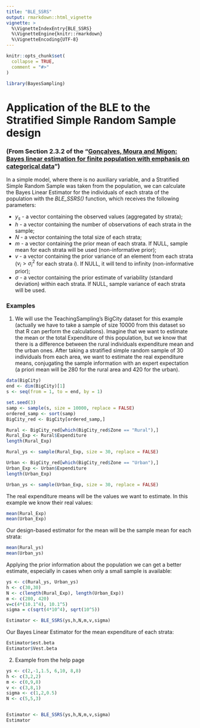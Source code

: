 ```yaml
---
title: "BLE_SSRS"
output: rmarkdown::html_vignette
vignette: >
  %\VignetteIndexEntry{BLE_SSRS}
  %\VignetteEngine{knitr::rmarkdown}
  %\VignetteEncoding{UTF-8}
---
```


```r
knitr::opts_chunk$set(
  collapse = TRUE,
  comment = "#>"
)
```

```r
library(BayesSampling)
```


# Application of the BLE to the Stratified Simple Random Sample design  

### (From Section 2.3.2 of the "[Gonçalves, Moura and Migon: Bayes linear estimation for finite population with emphasis on categorical data](https://www150.statcan.gc.ca/n1/en/catalogue/12-001-X201400111886)") 

In a simple model, where there is no auxiliary variable, and a Stratified Simple Random Sample was taken from the population, we can calculate the Bayes Linear Estimator for the individuals of each strata of the population with the _BLE_SSRS()_ function, which receives the following parameters:  

* $y_s$ - a vector containing the observed values (aggregated by strata);
* $h$ - a vector containing the number of observations of each strata in the sample;
* $N$ - a vector containing the total size of each strata;
* $m$ - a vector containing the prior mean of each strata. If NULL, sample mean for each strata will be used (non-informative prior);
* $v$ - a vector containing the prior variance of an element from each strata ($v_i> \sigma_i^2$ for each strata $i$). If NULL, it will tend to infinity (non-informative prior);
* $\sigma$ - a vector containing the prior estimate of variability (standard deviation) within each strata. If NULL, sample variance of each strata will be used.





### Examples

1. We will use the TeachingSampling's BigCity dataset for this example (actually we have to take a sample of size $10000$ from this dataset so that R can perform the calculations). Imagine that we want to estimate the mean or the total Expenditure of this population, but we know that there is a difference  between the rural individuals expenditure mean and the urban ones. After taking a stratified simple random sample of 30 individuals from each area, we want to estimate the real expenditure means, conjugating the sample information with an expert expectation (a priori mean will be $280$ for the rural area and $420$ for the urban).  


```r
data(BigCity)
end <- dim(BigCity)[1]
s <- seq(from = 1, to = end, by = 1)

set.seed(3)
samp <- sample(s, size = 10000, replace = FALSE)
ordered_samp <- sort(samp)
BigCity_red <- BigCity[ordered_samp,]

Rural <- BigCity_red[which(BigCity_red$Zone == "Rural"),]
Rural_Exp <- Rural$Expenditure
length(Rural_Exp)

Rural_ys <- sample(Rural_Exp, size = 30, replace = FALSE)

Urban <- BigCity_red[which(BigCity_red$Zone == "Urban"),]
Urban_Exp <- Urban$Expenditure
length(Urban_Exp)

Urban_ys <- sample(Urban_Exp, size = 30, replace = FALSE)
```
  
    
The real expenditure means will be the values we want to estimate. In this example we know their real values:  

```r
mean(Rural_Exp)
mean(Urban_Exp)
```


Our design-based estimator for the mean will be the sample mean for each strata:  
  
```r
mean(Rural_ys)
mean(Urban_ys)
```
  
  
Applying the prior information about the population we can get a better estimate, especially in cases when only a small sample is available:  

```r
ys <- c(Rural_ys, Urban_ys)
h <- c(30,30)
N <- c(length(Rural_Exp), length(Urban_Exp))
m <- c(280, 420)
v=c(4*(10.1^4), 10.1^5)
sigma = c(sqrt(4*10^4), sqrt(10^5))

Estimator <- BLE_SSRS(ys,h,N,m,v,sigma)
```

  
Our Bayes Linear Estimator for the mean expenditure of each strata:  

```r
Estimator$est.beta
Estimator$Vest.beta
```





2. Example from the help page

```r
ys <- c(2,-1,1.5, 6,10, 8,8)
h <- c(3,2,2)
m <- c(0,9,8)
v <- c(3,8,1)
sigma <- c(1,2,0.5)
N <- c(5,5,3)


Estimator <- BLE_SSRS(ys,h,N,m,v,sigma)
Estimator
```







